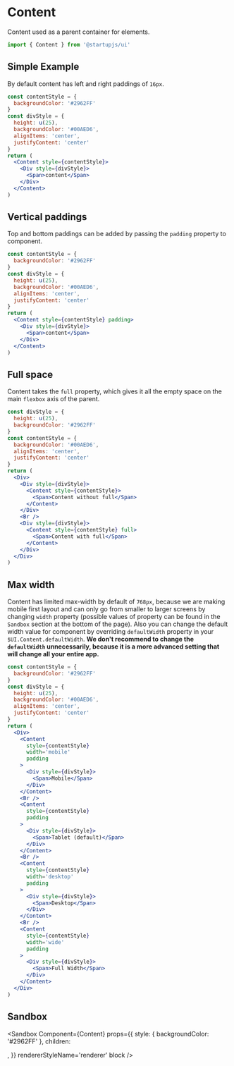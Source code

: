 
# Content

Content used as a parent container for elements.

```jsx
import { Content } from '@startupjs/ui'
```

## Simple Example

By default content has left and right paddings of `16px`.

```jsx example
const contentStyle = {
  backgroundColor: '#2962FF'
}
const divStyle = {
  height: u(25),
  backgroundColor: '#00AED6',
  alignItems: 'center',
  justifyContent: 'center'
}
return (
  <Content style={contentStyle}>
    <Div style={divStyle}>
      <Span>content</Span>
    </Div>
  </Content>
)
```

## Vertical paddings

Top and bottom paddings can be added by passing the `padding` property to component.

```jsx example
const contentStyle = {
  backgroundColor: '#2962FF'
}
const divStyle = {
  height: u(25),
  backgroundColor: '#00AED6',
  alignItems: 'center',
  justifyContent: 'center'
}
return (
  <Content style={contentStyle} padding>
    <Div style={divStyle}>
      <Span>content</Span>
    </Div>
  </Content>
)
```

## Full space

Content takes the `full` property, which gives it all the empty space on the main `flexbox` axis of the parent.

```jsx example
const divStyle = {
  height: u(25),
  backgroundColor: '#2962FF'
}
const contentStyle = {
  backgroundColor: '#00AED6',
  alignItems: 'center',
  justifyContent: 'center'
}
return (
  <Div>
    <Div style={divStyle}>
      <Content style={contentStyle}>
        <Span>Content without full</Span>
      </Content>
    </Div>
    <Br />
    <Div style={divStyle}>
      <Content style={contentStyle} full>
        <Span>Content with full</Span>
      </Content>
    </Div>
  </Div>
)
```

## Max width

Content has limited max-width by default of `768px`, because we are making mobile first layout and can only go from smaller to larger screens by changing `width` property (possible values of property can be found in the `Sandbox` section at the bottom of the page). Also you can change the default width value for component by overriding `defaultWidth` property in your `$UI.Content.defaultWidth`. **We don't recommend to change the `defaultWidth` unnecessarily, because it is a more advanced setting that will change all your entire app.**

```jsx example
const contentStyle = {
  backgroundColor: '#2962FF'
}
const divStyle = {
  height: u(25),
  backgroundColor: '#00AED6',
  alignItems: 'center',
  justifyContent: 'center'
}
return (
  <Div>
    <Content
      style={contentStyle}
      width='mobile'
      padding
    >
      <Div style={divStyle}>
        <Span>Mobile</Span>
      </Div>
    </Content>
    <Br />
    <Content
      style={contentStyle}
      padding
    >
      <Div style={divStyle}>
        <Span>Tablet (default)</Span>
      </Div>
    </Content>
    <Br />
    <Content
      style={contentStyle}
      width='desktop'
      padding
    >
      <Div style={divStyle}>
        <Span>Desktop</Span>
      </Div>
    </Content>
    <Br />
    <Content
      style={contentStyle}
      width='wide'
      padding
    >
      <Div style={divStyle}>
        <Span>Full Width</Span>
      </Div>
    </Content>
  </Div>
)
```

## Sandbox

<Sandbox
  Component={Content}
  props={{
    style: { backgroundColor: '#2962FF' },
    children: <Div styleName='child' />,
  }}
  rendererStyleName='renderer'
  block
/>
